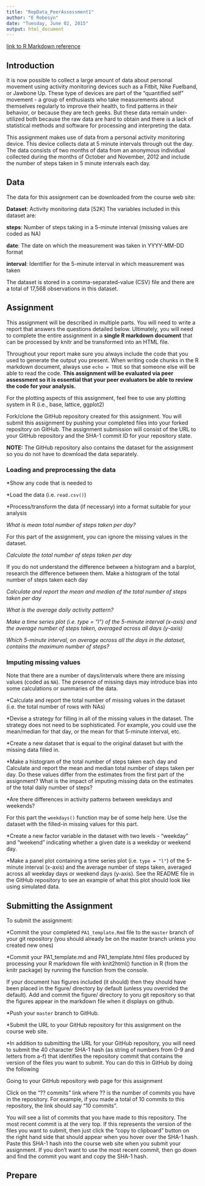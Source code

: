 ```yaml
---
title: "RepData_PeerAssessment1"
author: "E Robesyn"
date: "Tuesday, June 02, 2015"
output: html_document
---
```


[link to R Markdown reference](http://rmarkdown.rstudio.com)

## Introduction

It is now possible to collect a large amount of data about personal movement using activity monitoring devices such as a Fitbit, Nike Fuelband, or Jawbone Up. These type of devices are part of the "quantified self" movement - a group of enthusiasts who take measurements about themselves regularly to improve their health, to find patterns in their behavior, or because they are tech geeks. But these data remain under-utilized both because the raw data are hard to obtain and there is a lack of statistical methods and software for processing and interpreting the data.

This assignment makes use of data from a personal activity monitoring device. This device collects data at 5 minute intervals through out the day. The data consists of two months of data from an anonymous individual collected during the months of October and November, 2012 and include the number of steps taken in 5 minute intervals each day.

## Data

The data for this assignment can be downloaded from the course web site:

**Dataset**: Activity monitoring data [52K]
The variables included in this dataset are:

**steps**: Number of steps taking in a 5-minute interval (missing values are coded as NA)

**date**: The date on which the measurement was taken in YYYY-MM-DD format

**interval**: Identifier for the 5-minute interval in which measurement was taken

The dataset is stored in a comma-separated-value (CSV) file and there are a total of 17,568 observations in this dataset.

## Assignment

This assignment will be described in multiple parts. You will need to write a report that answers the questions detailed below. Ultimately, you will need to complete the entire assignment in a **single R markdown document** that can be processed by knitr and be transformed into an HTML file.

Throughout your report make sure you always include the code that you used to generate the output you present. When writing code chunks in the R markdown document, always use `echo = TRUE` so that someone else will be able to read the code. **This assignment will be evaluated via peer assessment so it is essential that your peer evaluators be able to review the code for your analysis.**

For the plotting aspects of this assignment, feel free to use any plotting system in R (i.e., base, lattice, ggplot2)

Fork/clone the GitHub repository created for this assignment. You will submit this assignment by pushing your completed files into your forked repository on GitHub. The assignment submission will consist of the URL to your GitHub repository and the SHA-1 commit ID for your repository state.

**NOTE:** The GitHub repository also contains the dataset for the assignment so you do not have to download the data separately.

### Loading and preprocessing the data

*Show any code that is needed to

*Load the data (i.e. `read.csv()`)

*Process/transform the data (if necessary) into a format suitable for your analysis


*What is mean total number of steps taken per day?*

For this part of the assignment, you can ignore the missing values in the dataset.

*Calculate the total number of steps taken per day*

If you do not understand the difference between a histogram and a barplot, research the difference between them. Make a histogram of the total number of steps taken each day

*Calculate and report the mean and median of the total number of steps taken per day*

*What is the average daily activity pattern?*

*Make a time series plot (i.e. type = "l") of the 5-minute interval (x-axis) and the average number of steps taken, averaged across all days (y-axis)*

*Which 5-minute interval, on average across all the days in the dataset, contains the maximum number of steps?*

### Imputing missing values

Note that there are a number of days/intervals where there are missing values (coded as `NA`). The presence of missing days may introduce bias into some calculations or summaries of the data.

*Calculate and report the total number of missing values in the dataset (i.e. the total number of rows with NAs)

*Devise a strategy for filling in all of the missing values in the dataset. The strategy does not need to be sophisticated. For example, you could use the mean/median for that day, or the mean for that 5-minute interval, etc.

*Create a new dataset that is equal to the original dataset but with the missing data filled in.

*Make a histogram of the total number of steps taken each day and Calculate and report the mean and median total number of steps taken per day. Do these values differ from the estimates from the first part of the assignment? What is the impact of imputing missing data on the estimates of the total daily number of steps?

*Are there differences in activity patterns between weekdays and weekends?

For this part the `weekdays()` function may be of some help here. Use the dataset with the filled-in missing values for this part.

*Create a new factor variable in the dataset with two levels - "weekday" and "weekend" indicating whether a given date is a weekday or weekend day.

*Make a panel plot containing a time series plot (i.e. `type = "l"`) of the 5-minute interval (x-axis) and the average number of steps taken, averaged across all weekday days or weekend days (y-axis). See the README file in the GitHub repository to see an example of what this plot should look like using simulated data.

## Submitting the Assignment

To submit the assignment:

*Commit the your completed `PA1_template.Rmd` file to the `master` branch of your git repository (you should already be on the master branch unless you created new ones)

*Commit your PA1_template.md and PA1_template.html files produced by processing your R markdown file with knit2html() function in R (from the knitr package) by running the function from the console.

If your document has figures included (it should) then they should have been placed in the figure/ directory by default (unless you overrided the default). Add and commit the figure/ directory to yoru git repository so that the figures appear in the markdown file when it displays on github.

*Push your `master` branch to GitHub.

*Submit the URL to your GitHub repository for this assignment on the course web site.

*In addition to submitting the URL for your GitHub repository, you will need to submit the 40 character SHA-1 hash (as string of numbers from 0-9 and letters from a-f) that identifies the repository commit that contains the version of the files you want to submit. You can do this in GitHub by doing the following

Going to your GitHub repository web page for this assignment

Click on the "?? commits" link where ?? is the number of commits you have in the repository. For example, if you made a total of 10 commits to this repository, the link should say "10 commits".

You will see a list of commits that you have made to this repository. The most recent commit is at the very top. If this represents the version of the files you want to submit, then just click the "copy to clipboard" button on the right hand side that should appear when you hover over the SHA-1 hash. Paste this SHA-1 hash into the course web site when you submit your assignment. If you don't want to use the most recent commit, then go down and find the commit you want and copy the SHA-1 hash.

###

## Prepare

```r

```

## 
